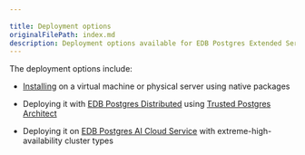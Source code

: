 ```yaml
---
 
title: Deployment options
originalFilePath: index.md
description: Deployment options available for EDB Postgres Extended Server.
---
```


The deployment options include:

-   [Installing](installing) on a virtual machine or physical server using native packages

- Deploying it with [EDB Postgres Distributed](/pgd/latest/) using [Trusted Postgres Architect](/pgd/latest/deploy-config/deploy-tpa/)

- Deploying it on [EDB Postgres AI Cloud Service](/edb-postgres-ai/cloud-service/) with extreme-high-availability cluster types
